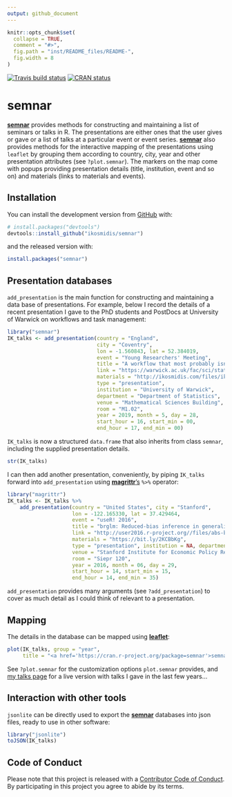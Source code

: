 ```yaml
---
output: github_document
---
```


```r
knitr::opts_chunk$set(
  collapse = TRUE,
  comment = "#>",
  fig.path = "inst/README_files/README-",
  fig.width = 8
)
```
<!-- badges: start -->
[![Travis build status](https://travis-ci.org/ikosmidis/semnar.svg?branch=master)](https://travis-ci.org/ikosmidis/semnar)
[![CRAN status](https://www.r-pkg.org/badges/version/semnar)](https://cran.r-project.org/package=semnar)
<!-- badges: end -->

# semnar

[**semnar**](https://github.com/ikosmidis/semnar) provides methods for constructing and maintaining a list of seminars or talks in R. The presentations are either ones that the user gives or gave or a list of talks at a particular event or event series. [**semnar**](https://github.com/ikosmidis/semnar) also provides methods for the interactive mapping of the presentations using `leaflet` by grouping them according to country, city, year and other presentation attributes (see `?plot.semnar`). The markers on the map come with popups providing presentation details (title, institution, event and so on) and materials (links to materials and events).

## Installation

You can install the development version from [GitHub](https://github.com/) with:
```r
# install.packages("devtools")
devtools::install_github("ikosmidis/semnar")
```
and the released version with:
```r
install.packages("semnar")
```

## Presentation databases

`add_presentation` is the main function for constructing and maintaining a data base of presentations. For example, below I record the details of a recent presentation I gave to the PhD students and PostDocs at University of Warwick on workflows and task management:
```r
library("semnar")
IK_talks <- add_presentation(country = "England",
                             city = "Coventry",
                             lon = -1.560843, lat = 52.384019,
                             event = "Young Researchers' Meeting",
                             title = "A workflow that most probably isn't yours",
                             link = "https://warwick.ac.uk/fac/sci/statistics/news/yrm/",
                             materials = "http://ikosmidis.com/files/ikosmidis_YRM_2019.pdf",
                             type = "presentation",
                             institution = "University of Warwick",
                             department = "Department of Statistics",
                             venue = "Mathematical Sciences Building",
                             room = "M1.02",
                             year = 2019, month = 5, day = 28,
                             start_hour = 16, start_min = 00,
                             end_hour = 17, end_min = 00)
```
`IK_talks` is now a structured `data.frame` that also inherits from class `semnar`, including the supplied presentation details.
```r
str(IK_talks)
```

I can then add another presentation, conveniently, by piping `IK_talks` forward into `add_presentation` using [**magrittr**'s](https://cran.r-project.org/package=magrittr) `%>%` operator:
```r
library("magrittr")
IK_talks <- IK_talks %>%
    add_presentation(country = "United States", city = "Stanford",
                     lon = -122.165330, lat = 37.429464,
                     event = "useR! 2016",
                     title = "brglm: Reduced-bias inference in generalized linear models",
                     link = "http://user2016.r-project.org//files/abs-book.pdf",
                     materials = "https://bit.ly/2KCBbKg",
                     type = "presentation", institution = NA, department = NA,
                     venue = "Stanford Institute for Economic Policy Research",
                     room = "Siepr 120",
                     year = 2016, month = 06, day = 29,
                     start_hour = 14, start_min = 15,
                     end_hour = 14, end_min = 35)
```

`add_presentation` provides many arguments (see `?add_presentation`) to cover as much detail as I could think of relevant to a presentation.

## Mapping
The details in the database can be mapped using [**leaflet**](https://cran.r-project.org/package=leaflet):
```r
plot(IK_talks, group = "year",
     title = "<a href='https://cran.r-project.org/package=semnar'>semnar</a> map")
```


See `?plot.semnar` for the customization options `plot.semnar` provides, and [my talks page](http://ikosmidis.com/talks) for a live version with talks I gave in the last few years...

## Interaction with other tools
`jsonlite` can be directly used to export the [**semnar**](https://github.com/ikosmidis/semnar) databases into json files, ready to use in other software:
```r
library("jsonlite")
toJSON(IK_talks)
```

## Code of Conduct

Please note that this project is released with a [Contributor Code of Conduct](CONDUCT.md). By participating in this project you agree to abide by its terms.
